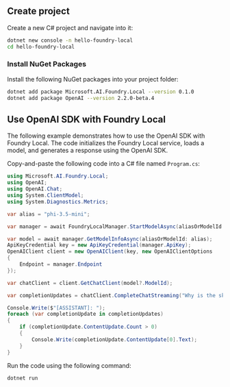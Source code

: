 ---
---

## Create project

Create a new C# project and navigate into it:

```bash
dotnet new console -n hello-foundry-local
cd hello-foundry-local
```

### Install NuGet Packages

Install the following NuGet packages into your project folder:

```bash
dotnet add package Microsoft.AI.Foundry.Local --version 0.1.0
dotnet add package OpenAI --version 2.2.0-beta.4
```

## Use OpenAI SDK with Foundry Local

The following example demonstrates how to use the OpenAI SDK with Foundry Local. The code initializes the Foundry Local service, loads a model, and generates a response using the OpenAI SDK.

Copy-and-paste the following code into a C# file named `Program.cs`:

```csharp
using Microsoft.AI.Foundry.Local;
using OpenAI;
using OpenAI.Chat;
using System.ClientModel;
using System.Diagnostics.Metrics;

var alias = "phi-3.5-mini";

var manager = await FoundryLocalManager.StartModelAsync(aliasOrModelId: alias);

var model = await manager.GetModelInfoAsync(aliasOrModelId: alias);
ApiKeyCredential key = new ApiKeyCredential(manager.ApiKey);
OpenAIClient client = new OpenAIClient(key, new OpenAIClientOptions
{
    Endpoint = manager.Endpoint
});

var chatClient = client.GetChatClient(model?.ModelId);

var completionUpdates = chatClient.CompleteChatStreaming("Why is the sky blue'");

Console.Write($"[ASSISTANT]: ");
foreach (var completionUpdate in completionUpdates)
{
    if (completionUpdate.ContentUpdate.Count > 0)
    {
        Console.Write(completionUpdate.ContentUpdate[0].Text);
    }
}
```

Run the code using the following command:

```bash
dotnet run
```


